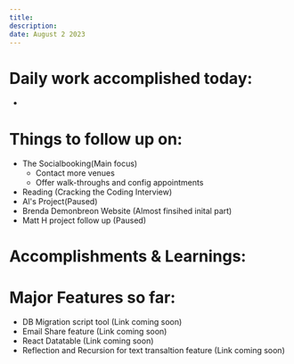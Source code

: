 ```yaml
---
title:
description:
date: August 2 2023
---
```


# Daily work accomplished today:

-

# Things to follow up on:

- The Socialbooking(Main focus)
  - Contact more venues
  - Offer walk-throughs and config appointments
- Reading (Cracking the Coding Interview)
- Al's Project(Paused)
- Brenda Demonbreon Website (Almost finsihed inital part)
- Matt H project follow up (Paused)

# Accomplishments & Learnings:

# Major Features so far:

- DB Migration script tool (Link coming soon)
- Email Share feature (Link coming soon)
- React Datatable (Link coming soon)
- Reflection and Recursion for text transaltion feature (Link coming soon)
